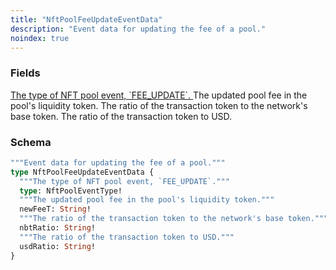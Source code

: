```yaml
---
title: "NftPoolFeeUpdateEventData"
description: "Event data for updating the fee of a pool."
noindex: true
---
```


### Fields

<a href="/api-reference/types/nftpooleventtype">
  <ResponseField name="type" type="NftPoolEventType!" required>
    The type of NFT pool event, `FEE_UPDATE`.
  </ResponseField>
</a>

<ResponseField name="newFeeT" type="String!" required>
  The updated pool fee in the pool's liquidity token.
</ResponseField>

<ResponseField name="nbtRatio" type="String!" required>
  The ratio of the transaction token to the network's base token.
</ResponseField>

<ResponseField name="usdRatio" type="String!" required>
  The ratio of the transaction token to USD.
</ResponseField>

### Schema


```graphql 
"""Event data for updating the fee of a pool."""
type NftPoolFeeUpdateEventData {
  """The type of NFT pool event, `FEE_UPDATE`."""
  type: NftPoolEventType!
  """The updated pool fee in the pool's liquidity token."""
  newFeeT: String!
  """The ratio of the transaction token to the network's base token."""
  nbtRatio: String!
  """The ratio of the transaction token to USD."""
  usdRatio: String!
}
```
